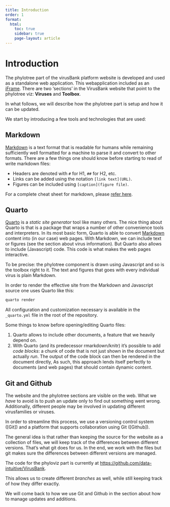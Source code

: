 ```yaml
---
title: Introduction
order: 1
format:
  html:
    toc: true
    sidebar: true
    page-layout: article
---
```


# Introduction

The phylotree part of the virusBank platform website is developed and used as a standalone web application. This webapplication included as an [iFrame](https://www.w3schools.com/tags/tag_iframe.ASP). There are two 'sections' in the VirusBank website that point to the phylotree viz: __Viruses__ and __Toolbox__.

In what follows, we will describe how the phylotree part is setup and how it can be updated.

We start by introducing a few tools and technologies that are used:

## Markdown

[Markdown] is a text format that is readable for humans while remaining sufficiently well formatted for a machine to parse it and convert to other formats. There are a few things one should know before starting to read of write markdown files:

- Headers are denoted with `#` for H1, `##` for H2, etc.
- Links can be added using the notation `[link text](URL)`.
- Figures can be included using `[caption](figure file)`.

For a complete cheat sheet for markdown, please [refer here](https://www.markdownguide.org/cheat-sheet/).

[Markdown]: https://en.wikipedia.org/wiki/Markdown

## Quarto

[Quarto] is a _static site generator_ tool like many others. The nice thing about Quarto is that is a package that wraps a number of other convenience tools and interpreters. In its most basic form, Quarto is able to convert [Markdown] content into (in our case) web pages. With Markdown, we can include text or figures (see the section about virus information). But Quarto also allows to include (Javascript) code. This code is what makes the web pages interactive.

To be precise: the phylotree component is drawn using Javascript and so is the toolbox right to it. The text and figures that goes with every individual virus is plain Markdown.

In order to render the effective site from the Markdown and Javascript source one uses Quarto like this:

```sh
quarto render
```

All configuration and customization necessary is available in the `_quarto.yml` file in the root of the repository.

Some things to know before opening/editing Quarto files:

1. Quarto allows to include other documents, a feature that we heavily depend on.
2. With Quarto (and its predecessor rmarkdown/knitr) it's possible to add _code blocks_: a chunk of code that is not just shown in the document but actually _run_. The output of the code block can then be rendered in the document directly, As such, this approach lends itself perfectly to documents (and web pages) that should contain dynamic content.

[Quarto]: https://quarto.org/

## Git and Github

The website and the phylotree sections are visible on the web. What we _have_ to avoid is to push an update only to find out something went wrong. Additionally, different people may be involved in updating different virusfamilies or viruses.

In order to streamline this process, we use a versioning control system ([Git]) and a platform that supports collaboration using Git ([Github]).

The general idea is that rather than keeping the source for the website as a collection of files, we will keep track of the differences between different versions. That's what git does for us. In the end, we work with the files but git makes sure the differences between different versions are managed.

The code for the phyloviz part is currently at <https://github.com/data-intuitive/VirusBank>.

This allows us to create different _branches_ as well, while still keeping track of how they differ exactly.

We will come back to how we use Git and Github in the section about how to manage updates and additions.
